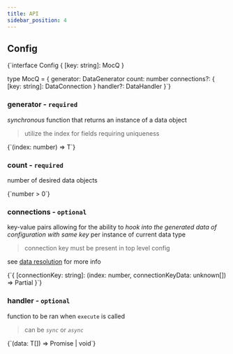 ```yaml
---
title: API
sidebar_position: 4
---
```


## Config


<CodeBlock language="ts">
  {`interface Config {
  [key: string]: MocQ<object>
}

type MocQ<T> = {
  generator: DataGenerator<T>
  count: number
  connections?: {
    [key: string]: DataConnection<T>
  }
  handler?: DataHandler<T>
}`}
</CodeBlock>

### generator - `required`

_synchronous_ function that returns an instance of a data object

> utilize the index for fields requiring uniqueness

<CodeBlock language="ts">
  {`(index: number) => T`}
</CodeBlock>

### count - `required`

number of desired data objects

<CodeBlock language="ts">
  {`number > 0`}
</CodeBlock>

### connections - `optional`

key-value pairs allowing for the ability to _hook into the generated data of configuration with same key_ per instance of current data type

> connection key must be present in top level config

see [data resolution](/docs/#data-resolution) for more info 

<CodeBlock language="ts">
{`{ 
  [connectionKey: string]: (index: number, connectionKeyData: unknown[]) => Partial<T>
}`}
</CodeBlock>

### handler - `optional`

function to be ran when `execute` is called

> can be _`sync`_ or _`async`_

<CodeBlock language="ts">
  {`(data: T[]) => Promise<void> | void`}
</CodeBlock>
